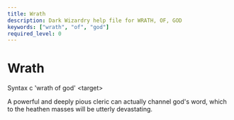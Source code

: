 ```yaml
---
title: Wrath
description: Dark Wizardry help file for WRATH, OF, GOD
keywords: ["wrath", "of", "god"]
required_level: 0
---
```


# Wrath

Syntax c 'wrath of god' \<target\>  

A powerful and deeply pious cleric can actually channel god's word, which  
to the heathen masses will be utterly devastating.